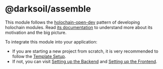 
<Meta title="Introduction" />

# @darksoil/assemble

This module follows the [holochain-open-dev](https://github.com/holochain-open-dev/) pattern of developing holochain modules. Read [its documentation](https://holochain-open-dev.github.io) to understand more about its motivation and the big picture.

To integrate this module into your application:

- If you are starting a new project from scratch, it is very recommended to follow the [Template Setup](?path=/docs/template-setup--docs).
- If not, you can visit [Setting up the Backend](?path=/docs/backend-setting-up-the-zomes--docs) and [Setting up the Frontend](?path=/docs/frontend-setting-up-the-frontend--docs).
